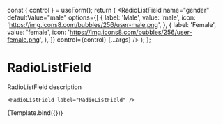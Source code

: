

<Meta title="Forms/Fields/RadioListField" component={RadioListField} />

  const { control } = useForm();
  return (
    <RadioListField
      name="gender"
      defaultValue="male"
      options={[
        {
          label: 'Male',
          value: 'male',
          icon: 'https://img.icons8.com/bubbles/256/user-male.png',
        },
        {
          label: 'Female',
          value: 'female',
          icon: 'https://img.icons8.com/bubbles/256/user-female.png',
        },
      ]}
      control={control}
      {...args}
    />
  );
};

# RadioListField

RadioListField description

```tsx
<RadioListField label="RadioListField" />
```

<Canvas>
  <Story name="RadioListField">{Template.bind({})}</Story>
</Canvas>

<ArgsTable story="RadioListField" />
